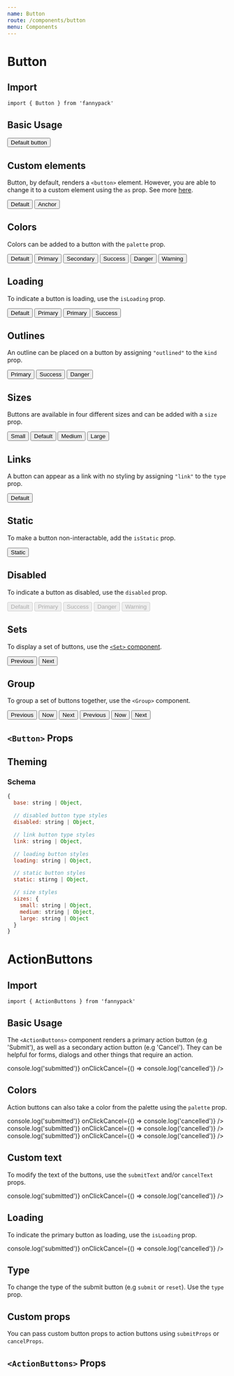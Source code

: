 ```yaml
---
name: Button
route: /components/button
menu: Components
---
```



# Button

## Import

`import { Button } from 'fannypack'`

## Basic Usage

<Playground>
  <Button>Default button</Button>
</Playground>

## Custom elements

Button, by default, renders a `<button>` element.
However, you are able to change it to a custom element using the `as` prop. See more [here](https://reakit.io/components/button).

<Playground>
  <Set>
    <Button>Default</Button>
    <Button use="a" href="#">
      Anchor
    </Button>
  </Set>
</Playground>

## Colors

Colors can be added to a button with the `palette` prop.

<Playground>
  <Set>
    <Button>Default</Button>
    <Button palette="primary">Primary</Button>
    <Button palette="secondary">Secondary</Button>
    <Button palette="success">Success</Button>
    <Button palette="danger">Danger</Button>
    <Button palette="warning">Warning</Button>
  </Set>
</Playground>

## Loading

To indicate a button is loading, use the `isLoading` prop.

<Playground>
  <Set>
    <Button isLoading>Default</Button>
    <Button palette="primary" isLoading>
      Primary
    </Button>
    <Button palette="primary" isLoading kind="link">
      Primary
    </Button>
    <Button palette="success" isLoading kind="outlined">
      Success
    </Button>
  </Set>
</Playground>

## Outlines

An outline can be placed on a button by assigning `"outlined"` to the `kind` prop.

<Playground>
  <Set>
    <Button palette="primary" kind="outlined">
      Primary
    </Button>
    <Button palette="success" kind="outlined">
      Success
    </Button>
    <Button palette="danger" kind="outlined">
      Danger
    </Button>
  </Set>
</Playground>

## Sizes

Buttons are available in four different sizes and can be added with a `size` prop.

<Playground>
  <Set>
    <Button size="small">Small</Button>
    <Button>Default</Button>
    <Button size="medium">Medium</Button>
    <Button size="large">Large</Button>
  </Set>
</Playground>

## Links

A button can appear as a link with no styling by assigning `"link"` to the `type` prop.

<Playground>
  <Button palette="primary" kind="link">
    Default
  </Button>
</Playground>

## Static

To make a button non-interactable, add the `isStatic` prop.

<Playground>
  <Button isStatic>Static</Button>
</Playground>

## Disabled

To indicate a button as disabled, use the `disabled` prop.

<Playground>
  <Set>
    <Button disabled>Default</Button>
    <Button palette="primary" disabled>
      Primary
    </Button>
    <Button palette="success" disabled>
      Success
    </Button>
    <Button palette="danger" disabled>
      Danger
    </Button>
    <Button palette="warning" disabled>
      Warning
    </Button>
  </Set>
</Playground>

## Sets

To display a set of buttons, use the [`<Set>` component](/components/set).

<Playground>
  <Set>
    <Button>Previous</Button>
    <Button>Next</Button>
  </Set>
</Playground>

## Group

To group a set of buttons together, use the `<Group>` component.

<Playground>
  <Group>
    <Button>Previous</Button>
    <Button>Now</Button>
    <Button>Next</Button>
  </Group>
  <Group isVertical marginTop="xsmall">
    <Button>Previous</Button>
    <Button>Now</Button>
    <Button>Next</Button>
  </Group>
</Playground>

## `<Button>` Props

<PropsTable of={ButtonProps} />

## Theming

### Schema

```jsx
{
  base: string | Object,

  // disabled button type styles
  disabled: string | Object,

  // link button type styles
  link: string | Object,

  // loading button styles
  loading: string | Object,

  // static button styles
  static: stirng | Object,

  // size styles
  sizes: {
    small: string | Object,
    medium: string | Object,
    large: string | Object
  }
}
```

# ActionButtons

## Import

`import { ActionButtons } from 'fannypack'`

## Basic Usage

The `<ActionButtons>` component renders a primary action button (e.g 'Submit'), as well as a secondary action button (e.g 'Cancel').
They can be helpful for forms, dialogs and other things that require an action.

<Playground>
  <ActionButtons onClickSubmit={() => console.log('submitted')} onClickCancel={() => console.log('cancelled')} />
</Playground>

## Colors

Action buttons can also take a color from the palette using the `palette` prop.

<Playground>
  <Set isVertical>
    <ActionButtons
      palette="text"
      onClickSubmit={() => console.log('submitted')}
      onClickCancel={() => console.log('cancelled')}
    />
    <ActionButtons
      palette="secondary"
      onClickSubmit={() => console.log('submitted')}
      onClickCancel={() => console.log('cancelled')}
    />
    <ActionButtons
      palette="danger"
      onClickSubmit={() => console.log('submitted')}
      onClickCancel={() => console.log('cancelled')}
    />
  </Set>
</Playground>

## Custom text

To modify the text of the buttons, use the `submitText` and/or `cancelText` props.

<Playground>
  <ActionButtons cancelText="Close" submitText="Save" onClickSubmit={() => console.log('submitted')} onClickCancel={() => console.log('cancelled')} />
</Playground>

## Loading

To indicate the primary button as loading, use the `isLoading` prop.

<Playground>
  <ActionButtons isLoading onClickSubmit={() => console.log('submitted')} onClickCancel={() => console.log('cancelled')} />
</Playground>

## Type

To change the type of the submit button (e.g `submit` or `reset`). Use the `type` prop.

<Playground>
  <ActionButtons type="submit" />
</Playground>

## Custom props

You can pass custom button props to action buttons using `submitProps` or `cancelProps`.

<Playground>
  <ActionButtons cancelText="Reject" submitProps={{ disabled: true }} cancelProps={{ palette: 'danger' }} />
</Playground>

## `<ActionButtons>` Props

<PropsTable of={ActionButtons} />
